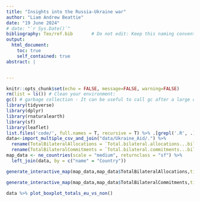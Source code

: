 ```yaml
---
title: "Insights into the Russia-Ukraine war"
author: "Liam Andrew Beattie"
date: "19 June 2024"
# date: "`r Sys.Date()`"
bibliography: Tex/ref.bib       # Do not edit: Keep this naming convention and location.
output:
  html_document:
    toc: true
    self_contained: true
abstract: |


---
```


```r
knitr::opts_chunk$set(echo = FALSE, message=FALSE, warning=FALSE)
rm(list = ls()) # Clean your environment:
gc() # garbage collection - It can be useful to call gc after a large object has been removed, as this may prompt R to return memory to the operating system.
library(tidyverse)
library(dplyr)
library(rnaturalearth)
library(sf)
library(leaflet)
list.files('code/', full.names = T, recursive = T) %>% .[grepl('.R', .)] %>% as.list() %>% walk(~source(.))
data<-import_multiple_csv_and_join("data/Ukraine_Aid/.") %>%
  rename(TotalBilateralAllocations = `Total.bilateral.allocations...billion.`) %>% 
  rename(TotalBilateralCommitments = `Total.bilateral.commitments...billion.`)   
map_data <- ne_countries(scale = "medium", returnclass = "sf") %>%
  left_join(data, by = c("name" = "Country"))
```



```r
generate_interactive_map(map_data,map_data$TotalBilateralAllocations,title="Total Bilateral Allocations (billion)")

```


```r
generate_interactive_map(map_data,map_data$TotalBilateralCommitments,title="Total Bilateral Commitments (billion)",colour = "PuBu" )

```

     
```r
data %>% plot_boxplot_totals_eu_vs_non()

```







































